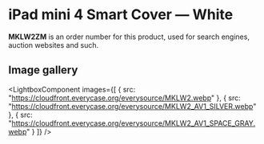 
# iPad mini 4 Smart Cover — White

<Callout type='info' emoji='👉🏻'>**MKLW2ZM** is an order number for this product, used for search engines, auction websites and such.</Callout>

## Image gallery

<LightboxComponent
    images={[
      {
        src: "https://cloudfront.everycase.org/everysource/MKLW2.webp"
      },
      {
        src: "https://cloudfront.everycase.org/everysource/MKLW2_AV1_SILVER.webp"
      },
      {
        src: "https://cloudfront.everycase.org/everysource/MKLW2_AV1_SPACE_GRAY.webp"
      }
    ]}
  />
